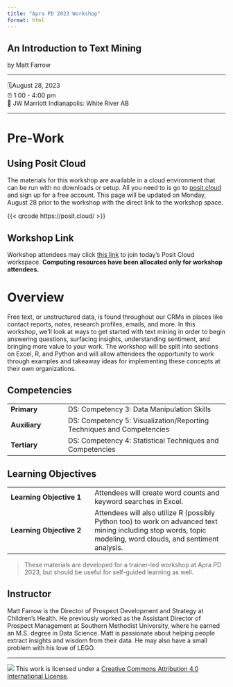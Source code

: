 ```yaml
---
title: "Apra PD 2023 Workshop"
format: html
---
```


## An Introduction to Text Mining

by Matt Farrow

------------------------------------------------------------------------

🗓️August 28, 2023\
⏰ 1:00 - 4:00 pm\
🏨 JW Marriott Indianapolis: White River AB\

------------------------------------------------------------------------

# Pre-Work

## Using Posit Cloud

The materials for this workshop are available in a cloud environment that can be run with no downloads or setup. All you need to is go to [posit.cloud](posit.cloud) and sign up for a free account. This page will be updated on Monday, August 28 prior to the workshop with the direct link to the workshop space.

{{< qrcode https://posit.cloud/ >}}

## Workshop Link

Workshop attendees may click [this link](https://posit.cloud/spaces/402448/join?access_code=fwlAcK_yXIxTkegUsEBSHHINTmR8PtC2tQX8oIly "Text Mining Workshop Link") to join today's Posit Cloud workspace. **Computing resources have been allocated only for workshop attendees.**

# Overview

Free text, or unstructured data, is found throughout our CRMs in places like contact reports, notes, research profiles, emails, and more. In this workshop, we'll look at ways to get started with text mining in order to begin answering questions, surfacing insights, understanding sentiment, and bringing more value to your work. The workshop will be split into sections on Excel, R, and Python and will allow attendees the opportunity to work through examples and takeaway ideas for implementing these concepts at their own organizations.

## Competencies

|               |                                                                       |
|-------------------|-----------------------------------------------------|
| **Primary**   | DS: Competency 3: Data Manipulation Skills                            |
| **Auxiliary** | DS: Competency 5: Visualization/Reporting Techniques and Competencies |
| **Tertiary**  | DS: Competency 4: Statistical Techniques and Competencies             |

## Learning Objectives

|                          |                                                                                                                                                                |
|----------------------------|--------------------------------------------|
| **Learning Objective 1** | Attendees will create word counts and keyword searches in Excel.                                                                                               |
| **Learning Objective 2** | Attendees will also utilize R (possibly Python too) to work on advanced text mining including stop words, topic modeling, word clouds, and sentiment analysis. |

> These materials are developed for a trainer-led workshop at Apra PD 2023, but should be useful for self-guided learning as well.

## Instructor

Matt Farrow is the Director of Prospect Development and Strategy at Children's Health. He previously worked as the Assistant Director of Prospect Management at Southern Methodist University, where he earned an M.S. degree in Data Science. Matt is passionate about helping people extract insights and wisdom from their data. He may also have a small problem with his love of LEGO.

------------------------------------------------------------------------

![](https://i.creativecommons.org/l/by/4.0/88x31.png) This work is licensed under a [Creative Commons Attribution 4.0 International License](https://creativecommons.org/licenses/by/4.0/).
